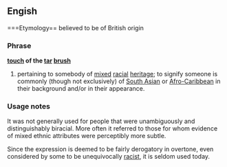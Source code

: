 ==Engish==

===Etymology==
believed to be of British origin

===Phrase===
'''[[touch]] of the [[tar]] [[brush]]'''

# {{idiom|dated}} pertaining to somebody of [[mixed]] [[racial]] [[heritage]]; to signify someone is commonly (though not exclusively) of [[South Asian]] or [[Afro-Caribbean]] in their background and/or in their appearance. 


===Usage notes===
It was not generally used for people that were unambiguously and distinguishably biracial. More often it referred to those for whom evidence of mixed ethnic attributes were perceptibly more subtle.

Since the expression is deemed to be fairly derogatory in overtone, even considered by some to be unequivocally [[racist]], it is seldom used today.